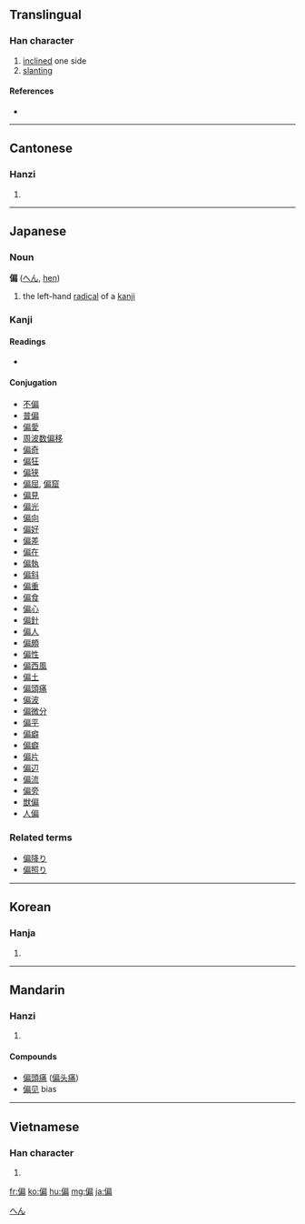 ==Translingual==

===Han character===
{{Han char|rn=9|rad=人|as=09|sn=11|four=2322<sub>7</sub>|canj=人竹尸月 (OHSB), 人戈尸月 (OISB)|ids=⿰[[亻]][[扁]]}}

# [[inclined]] one side
# [[slanting]]

====References====
* {{Han ref|kx=0110.160|dkj=00848|dj=0235.100|hdz=10195.100|uh=504F|ud=20559|bh=B0BE|bd=45246}}

----

==Cantonese==

===Hanzi===
{{yue-hanzi|jyut=|y=pin1}}

# {{defn|Cantonese|sort=人09}}

----

==Japanese==

===Noun===
'''偏''' ([[へん]], [[hen]])

# the left-hand [[radical]] of a [[kanji]]

===Kanji===
{{ja-kanji|grade=c|rs=人09}}

====Readings====
* {{ja-readings|on=[[へん]] ([[hen]])|kun=[[かたよる]] ([[偏る]], [[katayoru]]), [[ひとえに]] ([[偏に]], [[hitoeni]])}}

====Conjugation====
* [[不偏]]
* [[普偏]]
* [[偏愛]]
* [[周波数偏移]]
* [[偏奇]]
* [[偏狂]]
* [[偏狭]]
* [[偏屈]], [[偏窟]]
* [[偏見]]
* [[偏光]]
* [[偏向]]
* [[偏好]]
* [[偏差]]
* [[偏在]]
* [[偏執]]
* [[偏斜]]
* [[偏重]]
* [[偏食]]
* [[偏心]]
* [[偏針]]
* [[偏人]]
* [[偏頗]]
* [[偏性]]
* [[偏西風]]
* [[偏土]]
* [[偏頭痛]]
* [[偏波]]
* [[偏微分]]
* [[偏平]]
* [[偏癖]]
* [[偏癖]]
* [[偏片]]
* [[偏辺]]
* [[偏流]]
* [[偏旁]]
* [[獣偏]]
* [[人偏]]

===Related terms===
* [[偏降り]]
* [[偏照り]]

[[Category:Japanese nouns|へん]]

----

==Korean==

===Hanja===
{{ko-hanja|hangeul=[[편]]|rv=pyeon|mr=p'yŏn}}

# {{defn|Korean|sort=人09}}

----

==Mandarin==

===Hanzi===
{{cmn-hanzi|pin=[[piān]] ([[pian1]])|wg=p'ien<sup>1</sup>}}

# {{defn|Mandarin|sort=人09}}

===='''Compounds'''====
* [[偏頭痛]] ([[偏头痛]])
* [[偏见]] bias

----

==Vietnamese==

===Han character===
{{vi-hantu|[[thiên]], [[xiên]], [[xen]]|rs=人09}}

# {{defn|Vietnamese|sort=人09}}

[[fr:偏]]
[[ko:偏]]
[[hu:偏]]
[[mg:偏]]
[[ja:偏]]